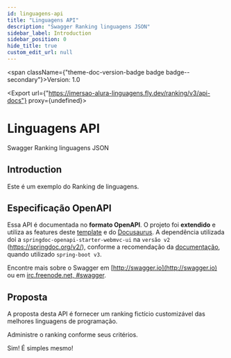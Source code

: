 ```yaml
---
id: linguagens-api
title: "Linguagens API"
description: "Swagger Ranking linguagens JSON"
sidebar_label: Introduction
sidebar_position: 0
hide_title: true
custom_edit_url: null
---
```



<span className={"theme-doc-version-badge badge badge--secondary"}>Version: 1.0</span>

<Export url={"https://imersao-alura-linguagens.fly.dev/ranking/v3/api-docs"} proxy={undefined}></Export>

# Linguagens API



Swagger Ranking linguagens JSON 

## Introduction  
Este é um exemplo do Ranking de linguagens. 

## Especificação OpenAPI  
Essa API é documentada no **formato OpenAPI**. O projeto foi **extendido** e utiliza as features deste [template](https://github.com/PaloAltoNetworks/docusaurus-template-openapi-docs) e do [Docusaurus](https://docusaurus.io). A dependência utilizada doi a `springdoc-openapi-starter-webmvc-ui` na `versão v2` (https://springdoc.org/v2/), conforme a recomendação da [documentação](https://springdoc.org/v2/), quando utilizado `spring-boot v3`. 

Encontre mais sobre o Swagger em [http://swagger.io](http://swagger.io) ou em [irc.freenode.net, #swagger](http://swagger.io/irc/). 

## Proposta  
A proposta desta API é fornecer um ranking fictício customizável das melhores linguagens de programação. 

Administre o ranking conforme seus critérios. 



Sim! É simples mesmo!


      